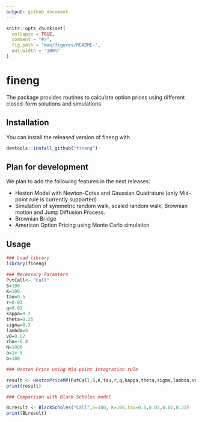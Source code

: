 ```yaml
---
output: github_document
---
```


<!-- README.md is generated from README.Rmd. Please edit that file -->

```r
knitr::opts_chunk$set(
  collapse = TRUE,
  comment = "#>",
  fig.path = "man/figures/README-",
  out.width = "100%"
)
```
# fineng

The package provides routines to calculate option prices using different closed-form solutions and simulations

## Installation

You can install the released version of fineng with

``` r
devtools::install_github("fineng")
```

## Plan for development
We plan to add the following features in the next releases:

- Heston Model with Newton-Cotes and Gaussian Quadrature (only Mid-point rule is currently supported)
- Simulation of symmetric random walk, scaled random walk, Brownian motion and Jump Diffusion Process.
- Brownian Bridge
- American Option Pricing using Monte Carlo simulation

## Usage

```R
### Load library
library(fineng)

### Necessary Paramters
PutCall<- "Call"
S=100
K=100
tau=0.5
r=0.03
q=0.02
kappa=0.2
theta=0.25
sigma=0.3
lambda=0
v0=0.02
rho=-0.8
N=1000
a=1e-5
b=100

### Heston Price using Mid-point integration rule

result <- HestonPriceMP(PutCall,S,K,tau,r,q,kappa,theta,sigma,lambda,v0,rho,N,a,b)
print(result)
```
```R
### Comparison with Black-Scholes model

BLresult <- BlackScholes("Call",S=100, K=100,tau=0.5,0.03,0.02,0.25)
print(BLresult)

```


